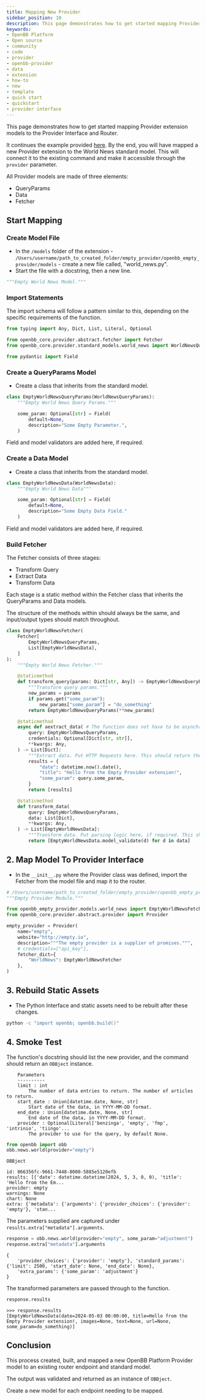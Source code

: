 ```yaml
---
title: Mapping New Provider
sidebar_position: 10
description: This page demonstrates how to get started mapping Provider extension models to the Provider Interface and Router. By the end, you will have mapped a new Provider extension to World News standard model.
keywords:
- OpenBB Platform
- Open source
- community
- code
- provider
- openbb-provider
- data
- extension
- how-to
- new
- template
- quick start
- quickstart
- provider interface
---
```



<HeadTitle title="Quick Start - Mapping The Provider Interface - How-To - Development | OpenBB Platform Docs" />

This page demonstrates how to get started mapping Provider extension models to the Provider Interface and Router.

It continues the example provided [here](create_new_provider_extension). By the end, you will have mapped a new Provider extension to the World News standard model. This will connect it to the existing command and make it accessible through the `provider` parameter.

All Provider models are made of three elements:

- QueryParams
- Data
- Fetcher

## Start Mapping

###  Create Model File

- In the `/models` folder of the extension - `/Users/username/path_to_created_folder/empty_provider/openbb_empty_provider/models` - create a new file called, "world_news.py".
- Start the file with a docstring, then a new line.

```python
"""Empty World News Model."""

```

### Import Statements

The import schema will follow a pattern similar to this, depending on the specific requirements of the function.

```python
from typing import Any, Dict, List, Literal, Optional

from openbb_core.provider.abstract.fetcher import Fetcher
from openbb_core.provider.standard_models.world_news import WorldNewsQueryParams, WorldNewsData

from pydantic import Field
```

### Create a QueryParams Model

- Create a class that inherits from the standard model.

```python
class EmptyWorldNewsQueryParams(WorldNewsQueryParams):
    """Empty World News Query Params."""

    some_param: Optional[str] = Field(
        default=None,
        description="Some Empty Parameter.",
    )
```

Field and model validators are added here, if required.

### Create a Data Model

- Create a class that inherits from the standard model.

```python
class EmptyWorldNewsData(WorldNewsData):
    """Empty World News Data"""

    some_param: Optional[str] = Field(
        default=None,
        description="Some Empty Data Field."
    )
```

Field and model validators are added here, if required.

### Build Fetcher

The Fetcher consists of three stages:

- Transform Query
- Extract Data
- Transform Data

Each stage is a static method within the Fetcher class that inherits the QueryParams and Data models.

The structure of the methods within should always be the same, and input/output types should match throughout.

```python
class EmptyWorldNewsFetcher(
    Fetcher[
        EmptyWorldNewsQueryParams,
        List[EmptyWorldNewsData],
    ]
):
    """Empty World News Fetcher."""

    @staticmethod
    def transform_query(params: Dict[str, Any]) -> EmptyWorldNewsQueryParams:
        """Transform query params."""
        new_params = params
        if params.get("some_param"):
            new_params["some_param"] = "do_something"
        return EmptyWorldNewsQueryParams(**new_params)

    @staticmethod
    async def aextract_data( # The function does not have to be asynchronous. If not, remove the leading 'a', 'extract_data'.
        query: EmptyWorldNewsQueryParams,
        credentials: Optional[Dict[str, str]],
        **kwargs: Any,
    ) -> List[Dict]:
        """Extract data. Put HTTP Requests here. This should return the closest form of raw data possible."""
        results = {
            "date": datetime.now().date(),
            "title": "Hello from the Empty Provider extension!",
            "some_param": query.some_param,
        }
        return [results]

    @staticmethod
    def transform_data(
        query: EmptyWorldNewsQueryParams,
        data: List[Dict],
        **kwargs: Any,
    ) -> List[EmptyWorldNewsData]:
        """Transform data. Put parsing logic here, if required. This should return validated data models."""
        return [EmptyWorldNewsData.model_validate(d) for d in data]
```

## 2. Map Model To Provider Interface

- In the `__init__.py` where the Provider class was defined, import the Fetcher from the model file and map it to the router.

```python
# /Users/username/path_to_created_folder/empty_provider/openbb_empty_provider/__init__.py
"""Empty Provider Module."""

from openbb_empty_provider.models.world_news import EmptyWorldNewsFetcher
from openbb_core.provider.abstract.provider import Provider

empty_provider = Provider(
    name="empty",
    website="http://empty.io",
    description="""The empty provider is a supplier of promises.""",
    # credentials=["api_key"],
    fetcher_dict={
        "WorldNews": EmptyWorldNewsFetcher
    },
)
```

## 3. Rebuild Static Assets

- The Python Interface and static assets need to be rebuilt after these changes.

```bash
python -c "import openbb; openbb.build()"
```

## 4. Smoke Test

The function's docstring should list the new provider, and the command should return an `OBBject` instance.

```console
    Parameters
    ----------
    limit : int
        The number of data entries to return. The number of articles to return.
    start_date : Union[datetime.date, None, str]
        Start date of the data, in YYYY-MM-DD format.
    end_date : Union[datetime.date, None, str]
        End date of the data, in YYYY-MM-DD format.
    provider : Optional[Literal['benzinga', 'empty', 'fmp', 'intrinio', 'tiingo'...
        The provider to use for the query, by default None.
```

```python
from openbb import obb
obb.news.world(provider="empty")
```

```console
OBBject

id: 066356fc-9661-7448-8000-5885e5120efb
results: [{'date': datetime.datetime(2024, 5, 3, 0, 0), 'title': 'Hello from the Em...
provider: empty
warnings: None
chart: None
extra: {'metadata': {'arguments': {'provider_choices': {'provider': 'empty'}, 'stan...
```

The parameters supplied are captured under `results.extra["metadata"].arguments`.

```python
response = obb.news.world(provider="empty", some_param="adjustment")
response.extra["metadata"].arguments
```

```console
{
    'provider_choices': {'provider': 'empty'}, 'standard_params': {'limit': 2500, 'start_date': None, 'end_date': None},
    'extra_params': {'some_param': 'adjustment'}
}
```

The transformed parameters are passed through to the function.

```python
response.results
```

```console
>>> response.results
[EmptyWorldNewsData(date=2024-05-03 00:00:00, title=Hello from the Empty Provider extension!, images=None, text=None, url=None, some_param=do_something)]
```

## Conclusion

This process created, built, and mapped a new OpenBB Platform Provider model to an existing router endpoint and standard model.

The output was validated and returned as an instance of `OBBject`.

Create a new model for each endpoint needing to be mapped.
